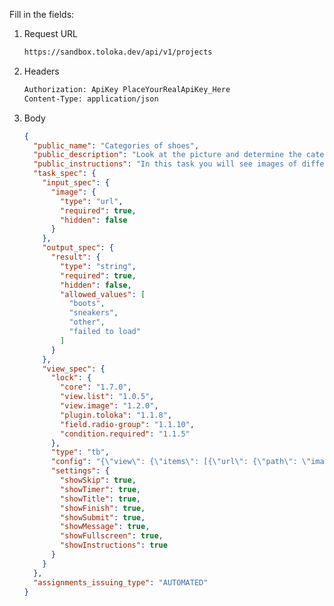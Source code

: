 Fill in the fields:

1. Request URL

    ```bash
    https://sandbox.toloka.dev/api/v1/projects
    ```

1. Headers

    ```bash
    Authorization: ApiKey PlaceYourRealApiKey_Here
    Content-Type: application/json
    ```

1. Body

    ```json
    {
      "public_name": "Categories of shoes",
      "public_description": "Look at the picture and determine the category of shoes",
      "public_instructions": "In this task you will see images of different shoes. You need to determine their category.",
      "task_spec": {
        "input_spec": {
          "image": {
            "type": "url",
            "required": true,
            "hidden": false
          }
        },
        "output_spec": {
          "result": {
            "type": "string",
            "required": true,
            "hidden": false,
            "allowed_values": [
              "boots",
              "sneakers",
              "other",
              "failed to load"
            ]
          }
        },
        "view_spec": {
          "lock": {
            "core": "1.7.0",
            "view.list": "1.0.5",
            "view.image": "1.2.0",
            "plugin.toloka": "1.1.8",
            "field.radio-group": "1.1.10",
            "condition.required": "1.1.5"
          },
          "type": "tb",
          "config": "{\"view\": {\"items\": [{\"url\": {\"path\": \"image\", \"type\": \"data.input\"}, \"ratio\": [1, 1], \"type\": \"view.image\"}, {\"data\": {\"path\": \"result\", \"type\": \"data.output\"}, \"validation\": {\"type\": \"condition.required\"}, \"options\": [{\"label\": \"Boots\", \"value\": \"boots\"}, {\"label\": \"Sneakers\", \"value\": \"sneakers\"}, {\"label\": \"Other\", \"value\": \"other\"}, {\"label\": \"Failed to load\", \"value\": \"failed to load\"}], \"type\": \"field.radio-group\"}], \"type\": \"view.list\"}, \"plugins\": [{\"layout\": {\"kind\": \"scroll\", \"taskWidth\": 400}, \"type\": \"plugin.toloka\"}]}",
          "settings": {
            "showSkip": true,
            "showTimer": true,
            "showTitle": true,
            "showFinish": true,
            "showSubmit": true,
            "showMessage": true,
            "showFullscreen": true,
            "showInstructions": true
          }
        }
      },
      "assignments_issuing_type": "AUTOMATED"
    }
    ```